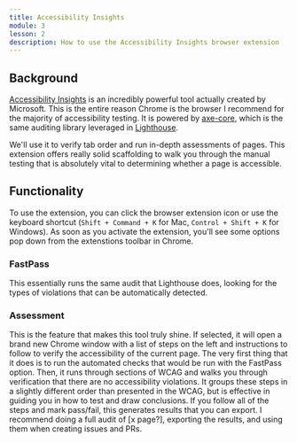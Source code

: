 ```yaml
---
title: Accessibility Insights
module: 3
lesson: 2
description: How to use the Accessibility Insights browser extension
---
```


## Background

[Accessibility Insights](https://accessibilityinsights.io/en/) is an incredibly powerful tool actually created by Microsoft. This is the entire reason Chrome is the browser I recommend for the majority of accessibility testing. It is powered by [axe-core](https://github.com/dequelabs/axe-core), which is the same auditing library leveraged in [Lighthouse](https://developers.google.com/web/tools/lighthouse).

We'll use it to verify tab order and run in-depth assessments of pages. This extension offers really solid scaffolding to walk you through the manual testing that is absolutely vital to determining whether a page is accessible.

## Functionality

To use the extension, you can click the browser extension icon or use the keyboard shortcut (`Shift + Command + K` for Mac, `Control + Shift + K` for Windows).
As soon as you activate the extension, you'll see some options pop down from the extenstions toolbar in Chrome.

### FastPass

This essentially runs the same audit that Lighthouse does, looking for the types of violations that can be automatically detected.

### Assessment

This is the feature that makes this tool truly shine. If selected, it will open a brand new Chrome window with a list of steps on the left and instructions to follow to verify the accessibility of the current page.
The very first thing that it does is to run the automated checks that would be run with the FastPass option.
Then, it runs through sections of WCAG and walks you through verification that there are no accessibility violations. It groups these steps in a slightly different order than presented in the WCAG, but is effective in guiding you in how to test and draw conclusions.
If you follow all of the steps and mark pass/fail, this generates results that you can export. I recommend doing a full audit of [x page?], exporting the results, and using them when creating issues and PRs.
